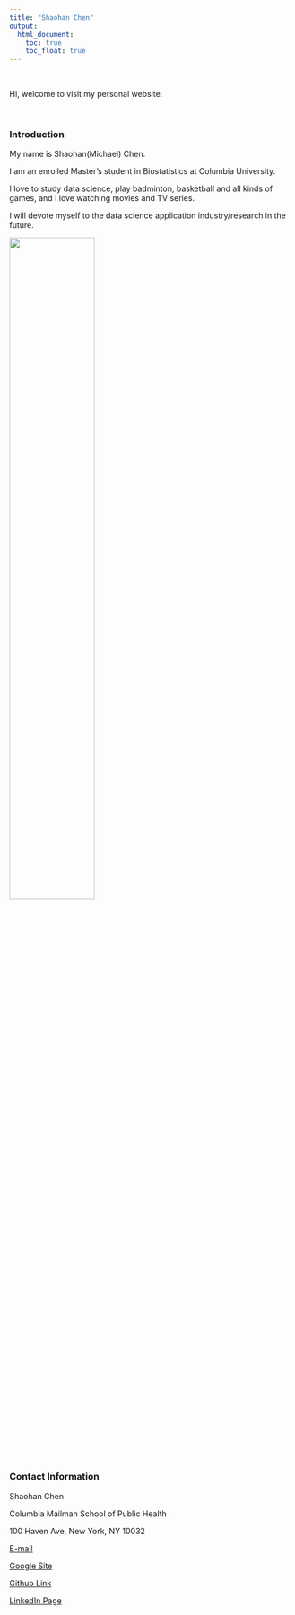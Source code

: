 ```yaml
---
title: "Shaohan Chen"
output: 
  html_document:
    toc: true
    toc_float: true
---
```


\ \par

Hi, welcome to visit my personal website.

\ \par

### Introduction

My name is Shaohan(Michael) Chen.

I am an enrolled Master's student in Biostatistics at Columbia University.

I love to study data science, play badminton, basketball and all kinds of games, and I love watching movies and TV series.

I will devote myself to the data science application industry/research in the future.

<img src="Images/Snowfox.jpeg" style="width:55%">

\ \par

### Contact Information

Shaohan Chen

Columbia Mailman School of Public Health

100 Haven Ave, New York, NY 10032

[E-mail](mailto:<sc5154@cumc.columiba.edu>)

[Google Site](https://sites.google.com/view/shaohanchen/home)

[Github Link](https://github.com/ShadowShakes)

[LinkedIn Page](https://www.linkedin.com/in/shaohanchen-orange/)